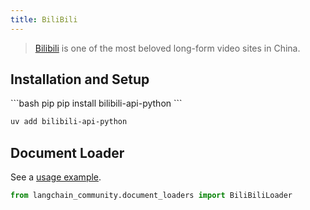 ```yaml
---
title: BiliBili
---
```


>[Bilibili](https://www.bilibili.tv/) is one of the most beloved long-form video sites in China.

## Installation and Setup

<CodeGroup>
```bash pip
pip install bilibili-api-python
```

```bash uv
uv add bilibili-api-python
```
</CodeGroup>

## Document Loader

See a [usage example](/oss/python/integrations/document_loaders/bilibili).

```python
from langchain_community.document_loaders import BiliBiliLoader
```
